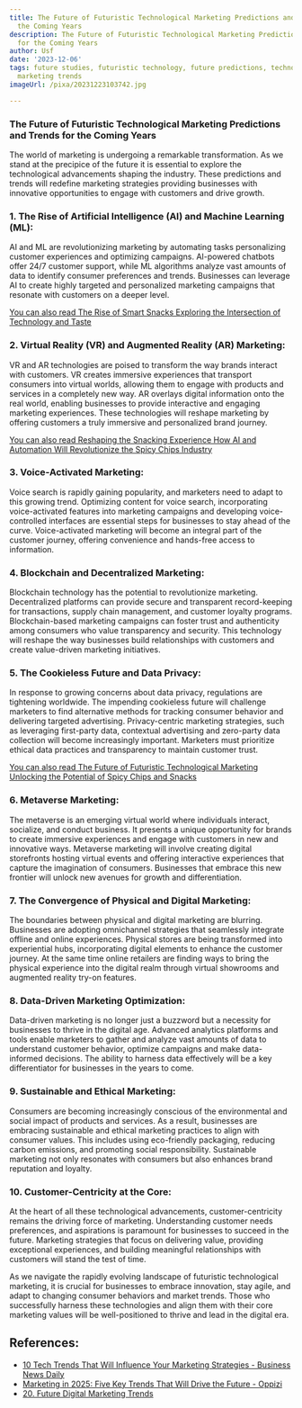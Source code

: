 ```yaml
---
title: The Future of Futuristic Technological Marketing Predictions and Trends for
  the Coming Years
description: The Future of Futuristic Technological Marketing Predictions and Trends
  for the Coming Years
author: Usf
date: '2023-12-06'
tags: future studies, futuristic technology, future predictions, technological trends,
  marketing trends
imageUrl: /pixa/20231223103742.jpg

---
```

### The  Future  of Futuristic Technological Marketing Predictions and Trends  for the Coming Years

The world of marketing is undergoing a  remarkable transformation. As we stand at the precipice of  the future it is essential to explore the technological advancements shaping the industry. These predictions and trends will redefine marketing strategies providing businesses  with innovative opportunities to engage with customers and drive growth.

### **1. The Rise of Artificial Intelligence (AI) and Machine  Learning (ML):**

AI and ML are  revolutionizing  marketing by automating tasks personalizing customer experiences and optimizing campaigns. AI-powered chatbots offer 24/7  customer support, while ML algorithms analyze vast amounts of  data to identify consumer preferences and trends.  Businesses can leverage AI to  create highly targeted and  personalized marketing campaigns that resonate with customers on a deeper level.

[You can also read The Rise of Smart Snacks Exploring the Intersection of Technology and Taste](The%20Rise%20of%20Smart%20Snacks%20Exploring%20the%20Intersection%20of%20Technology%20and%20Taste)


### **2. Virtual  Reality (VR)  and Augmented Reality (AR) Marketing:**

VR and AR technologies are poised to transform the way brands interact with customers. VR creates immersive experiences  that transport  consumers into virtual worlds, allowing them to engage with products and  services  in a completely new  way. AR overlays digital information onto the real world, enabling businesses  to provide interactive and engaging marketing experiences. These technologies will reshape marketing by offering  customers a truly  immersive and personalized brand journey.

[You can also read Reshaping the Snacking Experience How AI and Automation Will Revolutionize the Spicy  Chips Industry](Reshaping%20the%20Snacking%20Experience%20How%20AI%20and%20Automation%20Will%20Revolutionize%20the%20Spicy%20Chips%20Industry)


### **3. Voice-Activated Marketing:**

Voice search is rapidly gaining popularity, and marketers need to adapt to this growing trend. Optimizing content for  voice search, incorporating voice-activated features into marketing campaigns and developing voice-controlled interfaces are essential steps for businesses to stay ahead of the curve. Voice-activated marketing will become an integral part  of the customer journey, offering convenience and hands-free  access to information.

###  **4.  Blockchain and Decentralized Marketing:**

Blockchain  technology has the potential  to revolutionize marketing. Decentralized platforms can provide secure and transparent record-keeping  for transactions, supply chain management, and customer loyalty programs.  Blockchain-based marketing campaigns can foster trust and authenticity among consumers who value transparency and  security. This technology will reshape the way  businesses build relationships with customers and create value-driven marketing initiatives.

### **5. The  Cookieless Future and Data Privacy:**

In response to growing concerns about data privacy, regulations are tightening worldwide. The impending cookieless  future will challenge marketers to find alternative methods for tracking consumer behavior and  delivering  targeted advertising. Privacy-centric marketing strategies, such as leveraging  first-party data, contextual advertising and zero-party data  collection will  become increasingly important. Marketers must prioritize ethical data practices and transparency to maintain customer trust.

[You can also read The Future of Futuristic Technological Marketing Unlocking the  Potential of Spicy Chips and Snacks](The%20Future%20of%20Futuristic%20Technological%20Marketing%20Unlocking%20the%20Potential%20of%20Spicy%20Chips%20and%20Snacks)


### **6. Metaverse Marketing:**

The metaverse is an emerging virtual world where individuals interact, socialize,  and conduct business. It presents a unique opportunity for brands to create  immersive  experiences and engage  with customers in new and innovative ways.  Metaverse marketing will involve creating digital  storefronts hosting virtual events and offering interactive  experiences that capture the imagination  of consumers. Businesses that embrace this  new frontier will unlock new  avenues for  growth and differentiation.

### **7. The Convergence of Physical and Digital Marketing:**

The boundaries between physical and  digital marketing are blurring. Businesses are adopting omnichannel strategies  that seamlessly integrate offline and online experiences.  Physical stores are being transformed into experiential hubs, incorporating digital elements to enhance the  customer journey. At the same time online retailers are finding ways  to bring the physical experience into the digital  realm through virtual showrooms and augmented reality try-on features.

###  **8. Data-Driven Marketing Optimization:**

Data-driven marketing is no longer just a buzzword but a necessity for  businesses to thrive in the digital age. Advanced analytics platforms  and tools enable marketers to  gather and analyze  vast amounts of data  to understand customer behavior, optimize campaigns and make data-informed decisions. The ability to harness data effectively will  be a key differentiator for businesses in the years to come.

### **9.  Sustainable and Ethical Marketing:**

Consumers are becoming increasingly conscious  of the environmental and social impact of products and services. As a result, businesses  are embracing sustainable and ethical marketing practices to align with consumer values. This includes using eco-friendly packaging, reducing carbon emissions, and promoting social responsibility.  Sustainable marketing not only resonates with consumers but also enhances brand reputation and loyalty.

###  **10. Customer-Centricity at the Core:**

At the heart  of all these  technological advancements, customer-centricity remains the driving force of marketing. Understanding customer needs preferences,  and aspirations is paramount for businesses to succeed in the future. Marketing  strategies that focus on delivering  value, providing exceptional experiences, and building meaningful relationships with customers will stand the test of time.

As we navigate the rapidly evolving landscape of futuristic technological marketing, it is crucial for businesses to  embrace innovation, stay agile, and  adapt to changing consumer  behaviors and market trends. Those who successfully harness these technologies and align them with their core marketing values will be well-positioned to thrive and lead in the digital era.

## References:
- [10 Tech Trends That Will Influence Your Marketing Strategies - Business News Daily](https://www.businessnewsdaily.com/8564-future-of-marketing.html)
- [Marketing in 2025: Five Key Trends That Will Drive the Future - Oppizi](https://www.oppizi.com/post/marketing-in-2025-five-key-trends-that-will-drive-the-future/)
- [20. Future Digital Marketing Trends](https://opentextbc.ca/foundationsdigitalmarketing/chapter/future-digital-marketing-trends/)
